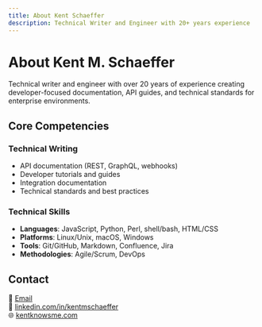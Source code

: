 ```yaml
---
title: About Kent Schaeffer
description: Technical Writer and Engineer with 20+ years experience
---
```


# About Kent M. Schaeffer

Technical writer and engineer with over 20 years of experience creating developer-focused documentation, API guides, and technical standards for enterprise environments.

## Core Competencies

### Technical Writing
- API documentation (REST, GraphQL, webhooks)
- Developer tutorials and guides
- Integration documentation
- Technical standards and best practices

### Technical Skills
- **Languages**: JavaScript, Python, Perl, shell/bash, HTML/CSS
- **Platforms**: Linux/Unix, macOS, Windows
- **Tools**: Git/GitHub, Markdown, Confluence, Jira
- **Methodologies**: Agile/Scrum, DevOps

## Contact

📧 [Email](kent@kentknowsme.com)  
💼 [linkedin.com/in/kentmschaeffer](https://linkedin.com/in/kentmschaeffer)  
🌐 [kentknowsme.com](https://kentknowsme.com)
